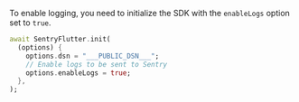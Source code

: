 To enable logging, you need to initialize the SDK with the `enableLogs` option set to `true`.

```dart
await SentryFlutter.init(
  (options) {
    options.dsn = "___PUBLIC_DSN___";
    // Enable logs to be sent to Sentry
    options.enableLogs = true;
  },
);
```

